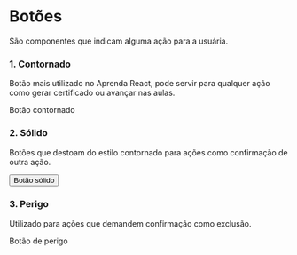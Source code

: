 

<Meta title="Ações|Botões" component={Button} />

# Botões
São componentes que indicam alguma ação para a usuária.

### 1. Contornado
Botão mais utilizado no Aprenda React, pode servir para qualquer ação como gerar certificado ou avançar nas aulas.

<Preview>
  <Story name="Contornado">
    <OutlineButton strong>Botão contornado</OutlineButton>
  </Story>
</Preview>

### 2. Sólido
Botões que destoam do estilo contornado para ações como confirmação de outra ação.

<Preview>
  <Story name="Sólido">
    <Button>Botão sólido</Button>
  </Story>
</Preview>

### 3. Perigo
Utilizado para ações que demandem confirmação como exclusão.

<Preview>
  <Story name="Perigo">
    <DangerButton>Botão de perigo</DangerButton>
  </Story>
</Preview>
